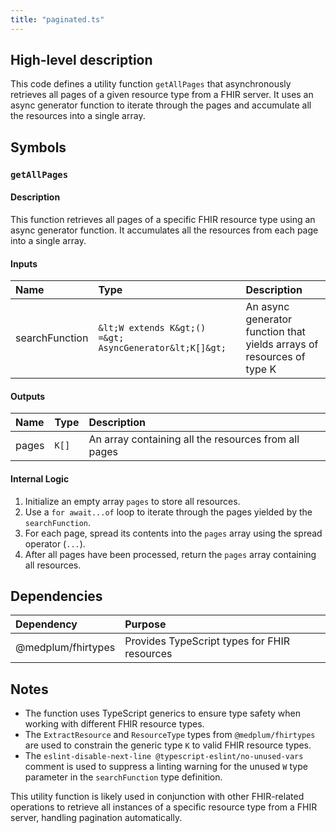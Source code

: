 ```yaml
---
title: "paginated.ts"
---
```


## High-level description
This code defines a utility function `getAllPages` that asynchronously retrieves all pages of a given resource type from a FHIR server. It uses an async generator function to iterate through the pages and accumulate all the resources into a single array.

## Symbols

### `getAllPages`
#### Description
This function retrieves all pages of a specific FHIR resource type using an async generator function. It accumulates all the resources from each page into a single array.

#### Inputs
| Name | Type | Description |
|:-----|:-----|:------------|
| searchFunction | `&lt;W extends K&gt;() =&gt; AsyncGenerator&lt;K[]&gt;` | An async generator function that yields arrays of resources of type K |

#### Outputs
| Name | Type | Description |
|:-----|:-----|:------------|
| pages | `K[]` | An array containing all the resources from all pages |

#### Internal Logic
1. Initialize an empty array `pages` to store all resources.
2. Use a `for await...of` loop to iterate through the pages yielded by the `searchFunction`.
3. For each page, spread its contents into the `pages` array using the spread operator (`...`).
4. After all pages have been processed, return the `pages` array containing all resources.

## Dependencies
| Dependency | Purpose |
|:-----------|:--------|
| @medplum/fhirtypes | Provides TypeScript types for FHIR resources |

## Notes
- The function uses TypeScript generics to ensure type safety when working with different FHIR resource types.
- The `ExtractResource` and `ResourceType` types from `@medplum/fhirtypes` are used to constrain the generic type `K` to valid FHIR resource types.
- The `eslint-disable-next-line @typescript-eslint/no-unused-vars` comment is used to suppress a linting warning for the unused `W` type parameter in the `searchFunction` type definition.

This utility function is likely used in conjunction with other FHIR-related operations to retrieve all instances of a specific resource type from a FHIR server, handling pagination automatically.